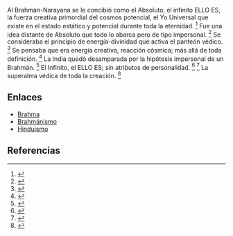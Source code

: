 Al Brahmán-Narayana se le concibió como el Absoluto, el infinito ELLO ES, la fuerza creativa primordial del cosmos potencial, el Yo Universal que existe en el estado estático y potencial durante toda la eternidad. <ref>{{lib|LU|94|3|3-4}}</ref> Fue una idea distante de Absoluto que todo lo abarca pero de tipo impersonal. <ref>{{lib|LU|94|2|6-7}}</ref> Se consideraba el principio de energía-divinidad que activa el panteón védico. <ref>{{lib|LU|94|1|4}}</ref> Se pensaba que era energía creativa, reacción cósmica; más allá de toda definición. <ref>{{lib|LU|94|3|2}}</ref> La India quedó desamparada por la hipótesis impersonal de un Brahmán. <ref>{{lib|LU|94|2|4,7}}</ref> El Infinito, el ELLO ES; sin atributos de personalidad. <ref>{{lib|LU|94|3|2}}</ref> <ref>{{lib|LU|94|4|3}}</ref> La superalma védica de toda la creación. <ref>{{lib|LU|94|2|4}}</ref> 

== Enlaces ==

* [[Brahma]]
* [[Brahmánismo]]
* [[Hinduismo]]


== Referencias ==
<references />

